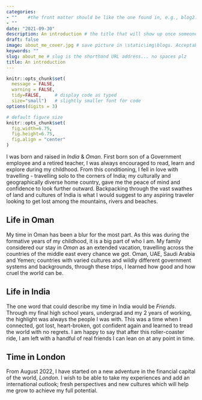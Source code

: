 ```yaml
---
categories:  
- ""    #the front matter should be like the one found in, e.g., blog2.md. It cannot be like the normal Rmd we used
- ""
date: "2021-09-30"
description: An introduction # the title that will show up once someone gets to this page
draft: false
image: about_me_cover.jpg # save picture in \static\img\blogs. Acceptable formats= jpg, jpeg, or png . Your iPhone pics wont work
keywords: ""
slug: about_me # slug is the shorthand URL address... no spaces plz
title: An introduction
---
```

  



```r
knitr::opts_chunk$set(
  message = FALSE, 
  warning = FALSE, 
  tidy=FALSE,     # display code as typed
  size="small")   # slightly smaller font for code
options(digits = 3)

# default figure size
knitr::opts_chunk$set(
  fig.width=6.75, 
  fig.height=6.75,
  fig.align = "center"
)
```


<!-- *(Picture of me in front of my summer house near Warsaw)* -->

<!-- # [Life in Warsaw]{.underline} -->

I was born and raised in *India* & *Oman*. First born son of a Government employee and a retired teacher, I was always encouraged to read, learn and explore during my childhood. From this conditioning, I fell in love with travelling - travelling solo to the corners of India; my culturally and geographically diverse home country, gave me the peace of mind and confidence to look further outward. Backpacking through the vast swathes of land and cultures of India is what I would suggest to any aspiring traveler looking to get lost among the mountains, rivers and beaches.

## Life in Oman

My time in Oman has been a blur for the most part. As this was during the formative years of my childhood, it is a big part of who I am. My family considered our stay in *Oman* as an extended vacation, travelling across the countries of the middle east every chance we got. Oman, UAE, Saudi Arabia and Yemen; countries with varied cultures and wildly different government systems and backgrounds, through these trips, I learned how good and how cruel the world can be.

## Life in India

The one word that could describe my time in India would be *Friends*. Through my final high school years, undergrad and my 2 years of working, the highlight was always the people I was with. This was a time when I connected, got lost, heart-broken, got confident again and learned to tread the world with no regrets. I am happy to say that after this roller-coaster ride, I am left with a handful of real friends I can lean on at any point in time.

## Time in London
From August 2022, I have started on a new adventure in the financial capital of the world, *London*. I wish to be able to take my experiences and add an international outlook; fresh perspectives and new cultures which will help me grow to achieve my full potential.



<!-- # [Bachelor's degree at Warsaw School of Economics]{.underline} -->

<!-- I enjoyed going to the primary, secondary and high school, as I met a lot of interesting people that got me inspired on everyday basis. Eventually, I decided to stay in Warsaw to pursue Bachelor's diploma in Quantitative Methods in Economics and Information Systems at [Warsaw School of Economics](https://www.sgh.waw.pl/en). -->

<!-- ![](/img/blogs/pic_p02.jpg) -->

<!-- *(Picture of me sailing in the Mazurian Lakes region in Poland)* -->

<!-- Moreover, the school gave me an opportunity to participate in foreign exchange programme at [University of St. Gallen](https://www.unisg.ch/), where I have spent one incredible semester! -->

<!-- # [Professional life and the future...]{.underline} -->

<!-- After my first year of studies, I got into **PwC** as part of the WEX program, where I spent -->
<!-- a month in the business consulting department, where I had my first contact -->
<!-- with consultant work, in which I liked the way of approaching difficult -->
<!-- problems. -->

<!-- And it all made me decide to get into the research department at **McKinsey**, where I have supported -->
<!-- 30+ different projects and developed insights into the energy and TMT sectors -->
<!-- in Poland. This has convinced me to do an internship as a junior business -->
<!-- analyst at **Kearney**, during which I have worked on a cost optimization project -->
<!-- for a leading Romanian telco. -->

<!-- In future I would see myself working as a data-analytics consultant in a strategic advisory company, however, I am open to all opportunities... -->